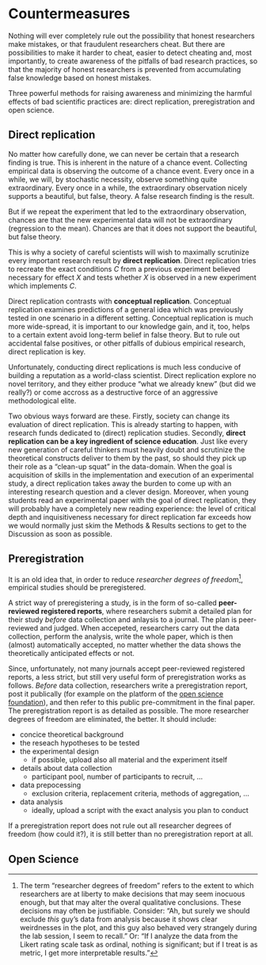 # Countermeasures

Nothing will ever completely rule out the possibility that honest researchers make mistakes, or that fraudulent researchers cheat. But there are possibilities to make it harder to cheat, easier to detect cheating and, most importantly, to create awareness of the pitfalls of bad research practices, so that the majority of honest researchers is prevented from accumulating false knowledge based on honest mistakes.

Three powerful methods for raising awareness and minimizing the harmful effects of bad scientific practices are: direct replication, preregistration and open science.

## Direct replication

No matter how carefully done, we can never be certain that a research finding is true. This is inherent in the nature of a chance event. Collecting empirical data is observing the outcome of a chance event. Every once in a while, we will, by stochastic necessity, observe something quite extraordinary. Every once in a while, the extraordinary observation nicely supports a beautiful, but false, theory. A false research finding is the result. 

But if we repeat the experiment that led to the extraordinary observation, chances are that the new experimental data will not be extraordinary (regression to the mean). Chances are that it does not support the beautiful, but false theory.

This is why a society of careful scientists will wish to maximally scrutinize every important research result by **direct replication**. Direct replication tries to recreate the exact conditions *C* from a previous experiment believed necessary for effect *X* and tests whether *X* is observed in a new experiment which implements *C*.

Direct replication contrasts with **conceptual replication**. Conceptual replication examines predictions of a general idea which was previously tested in one scenario in a different setting. Conceptual replication is much more wide-spread, it is important to our knowledge gain, and it, too, helps to a certain extent avoid long-term belief in false theory. But to rule out accidental false positives, or other pitfalls of dubious empirical research, direct replication is key.

Unfortunately, conducting direct replications is much less conducive of building a reputation as a world-class scientist. Direct replication explore no novel territory, and they either produce "what we already knew" (but did we really?)  or come accross as a destructive force of an aggressive methodological elite.

Two obvious ways forward are these. Firstly, society can change its evaluation of direct replication. This is already starting to happen, with research funds dedicated to (direct) replication studies. Secondly, **direct replication can be a key ingredient of science education**. Just like every new generation of careful thinkers must heavily doubt and scrutinize the theoretical constructs deliver to them by the past, so should they pick up their role as a "clean-up squat" in the data-domain. When the goal is acquisition of skills in the implementation and execution of an experimental study, a direct replication takes away the burden to come up with an interesting research question and a clever design. Moreover, when young students read an experimental paper with the goal of direct replication, they will probably have a completely new reading experience: the level of critical depth and inquisitiveness necessary for direct replication far exceeds how we would normally just skim the Methods & Results sections to get to the Discussion as soon as possible.

## Preregistration

It is an old idea that, in order to reduce *researcher degrees of freedom*^[The term "researcher degrees of freedom" refers to the extent to which researchers are at liberty to make decisions that may seem inocuous enough, but that may alter the overal qualitative conclusions. These decisions may often be justifiable. Consider: "Ah, but surely we should exclude *this* guy's data from analysis because it shows clear weirdnesses in the plot, and this guy also behaved very strangely during the lab session, I seem to recall." Or: "If I analyze the data from the Likert rating scale task as ordinal, nothing is significant; but if I treat is as metric, I get more interpretable results."], empirical studies should be preregistered. 

A strict way of preregistering a study, is in the form of so-called **peer-reviewed registered reports**, where researchers submit a detailed plan for their study *before* data collection and anlaysis to a journal. The plan is peer-reviewed and judged. When accepeted, researchers carry out the data collection, perform the analysis, write the whole paper, which is then (almost) automatically accepted, no matter whether the data shows the theoretically anticipated effects or not.

Since, unfortunately, not many journals accept peer-reviewed registered reports, a less strict, but still very useful form of preregistration works as follows. *Before* data collection, researchers write a preregistration report, post it publically (for example on the platform of the [open science foundation](https://osf.io)), and then refer to this public pre-commitment in the final paper. The preregistration report is as detailed as possible. The more researcher degrees of freedom are eliminated, the better. It should include:

- concice theoretical background
- the reseach hypotheses to be tested
- the experimental design
  - if possible, upload also all material and the experiment itself
- details about data collection
  - participant pool, number of participants to recruit, ...
- data prepocessing
  - exclusion criteria, replacement criteria, methods of aggregation, ...
- data analysis
  - ideally, upload a script with the exact analysis you plan to conduct
  
If a preregistration report does not rule out all researcher degrees of freedom (how could it?), it is still better than no preregistration report at all. 

## Open Science



